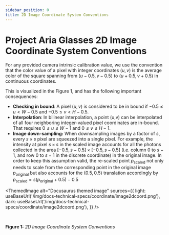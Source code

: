 ```yaml
---
sidebar_position: 0
title: 2D Image Coordinate System Conventions
---
```



# Project Aria Glasses 2D Image Coordinate System Conventions

For any provided camera intrinsic calibration value, we use the convention that the color value of a pixel with integer coordinates $(u,v)$ is the average color of the square spanning from $(u-0.5,v-0.5)$ to $(u+0.5,v+0.5)$ in continuous coordinates.

This is visualized in the Figure 1, and has the following important consequences:

* **Checking in bound**: A pixel $(u,v)$ is considered to be in bound if $-0.5\leq u<W-0.5$ and $-0.5\leq v<H-0.5$.
* **Interpolation**: In bilinear interpolation, a point (u,v) can be interpolated of all four neighboring integer-valued pixel coordinates are in-bound. That requires  $0 \leq u \leq W-1$ and $0 \leq v \leq H-1$.
* **Image down-sampling:** When downsampling images by a factor of $s$, every $s \times s$ pixel are squeezed into a single pixel. For example, the intensity at pixel $s \times s$ in the scaled image accounts for all the photons collected in the area $[-0.5,s-0.5]\times[-0.5,s-0.5]$ (i.e. column $0$ to $s - 1$, and row $0$ to $s-1$ in the discrete coordinate) in the original image. In order to keep this assumption valid, the re-scaled point $p_\text{scaled}$ not only needs to scale from the corresponding point in the original image $p_\text{original}$ but also accounts for the $(0.5,0.5)$ translation accordingly by $p_\text{scaled} =s (p_\text{original}+0.5)-0.5$

<ThemedImage
  alt="Docusaurus themed image"
  sources={{
    light: useBaseUrl('/img/docs-technical-specs/coordinate/image2dcoord.png'),
    dark: useBaseUrl('/img/docs-technical-specs/coordinate/image2dcoord.png'),
  }}
/>

<br />

**Figure 1:** *2D Image Coordinate System Conventions*

